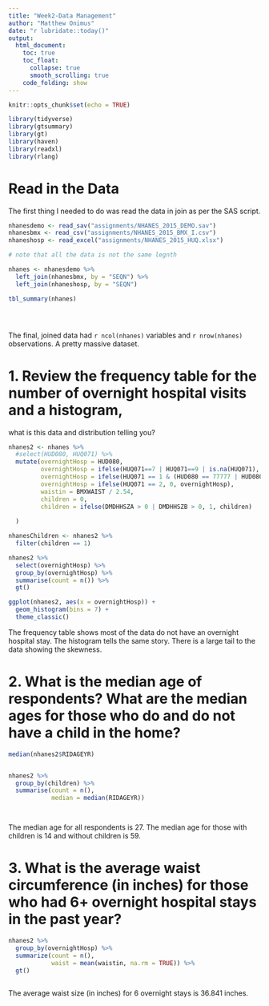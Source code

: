 ```yaml
---
title: "Week2-Data Management"
author: "Matthew Onimus"
date: "r lubridate::today()"
output: 
  html_document:
    toc: true
    toc_float:
      collapse: true
      smooth_scrolling: true
    code_folding: show
---
```


```r
knitr::opts_chunk$set(echo = TRUE)
```

```r
library(tidyverse)
library(gtsummary)
library(gt)
library(haven)
library(readxl)
library(rlang)
```

# Read in the Data

The first thing I needed to do was read the data in join as per the SAS script.  

```r

nhanesdemo <- read_sav("assignments/NHANES_2015_DEMO.sav") 
nhanesbmx <- read_csv("assignments/NHANES_2015_BMX_I.csv")
nhaneshosp <- read_excel("assignments/NHANES_2015_HUQ.xlsx")

# note that all the data is not the same legnth

nhanes <- nhanesdemo %>% 
  left_join(nhanesbmx, by = "SEQN") %>% 
  left_join(nhaneshosp, by = "SEQN")

tbl_summary(nhanes)





```

The final, joined data had `r ncol(nhanes)` variables and `r nrow(nhanes)` observations.  A pretty massive dataset.


# 1. Review the frequency table for the number of overnight hospital visits and a histogram,
what is this data and distribution telling you?

```r

nhanes2 <- nhanes %>%
  #select(HUD080, HUQ071) %>% 
  mutate(overnightHosp = HUD080,
         overnightHosp = ifelse(HUQ071==7 | HUQ071==9 | is.na(HUQ071), NA, overnightHosp),
         overnightHosp = ifelse(HUQ071 == 1 & (HUD080 == 77777 | HUD080 == 99999), NA, overnightHosp),
         overnightHosp = ifelse(HUQ071 == 2, 0, overnightHosp),
         waistin = BMXWAIST / 2.54,
         children = 0,
         children = ifelse(DMDHHSZA > 0 | DMDHHSZB > 0, 1, children)
         
  ) 

nhanesChildren <- nhanes2 %>% 
  filter(children == 1)

nhanes2 %>% 
  select(overnightHosp) %>% 
  group_by(overnightHosp) %>% 
  summarise(count = n()) %>% 
  gt()
```

```r

ggplot(nhanes2, aes(x = overnightHosp)) +
  geom_histogram(bins = 7) +
  theme_classic()

```

The frequency table shows most of the data do not have an overnight hospital stay.  The histogram tells the same story.  There is a large tail to the data showing the skewness.

# 2. What is the median age of respondents? What are the median ages for those who do and do not have a child in the home?

```r

median(nhanes2$RIDAGEYR)


nhanes2 %>% 
  group_by(children) %>% 
  summarise(count = n(),
            median = median(RIDAGEYR))




```

The median age for all respondents is 27.  The median age for those with children is 14 and without children is 59.

# 3.	What is the average waist circumference (in inches) for those who had 6+ overnight hospital stays in the past year?


```r

nhanes2 %>% 
  group_by(overnightHosp) %>% 
  summarize(count = n(),
            waist = mean(waistin, na.rm = TRUE)) %>% 
  gt()



```

The average waist size (in inches) for 6 overnight stays is 36.841 inches.






